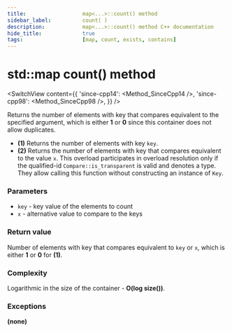 ```yaml
---
title:					map<...>::count() method
sidebar_label:			count( )
description:			map<...>::count() method C++ documentation
hide_title:				true
tags:					[map, count, exists, contains]
---
```



<!----------------- Codes ---------------------->

<!-- count() -->

# std::map count() method

<SwitchView content={{
    'since-cpp14': <Method_SinceCpp14 />,
    'since-cpp98': <Method_SinceCpp98 />,
    }} />

Returns the number of elements with key that compares equivalent to the specified argument, which is either **1** or **0** since this container does not allow duplicates.

- **(1)** Returns the number of elements with key `key`.
- **(2)** Returns the number of elements with key that compares equivalent to the value `x`.
    This overload participates in overload resolution only if the qualified-id `Compare::is_transparent` is valid and denotes a type.
    They allow calling this function without constructing an instance of `Key`.

### Parameters

- `key` - key value of the elements to count
- `x` - alternative value to compare to the keys

### Return value

Number of elements with key that compares equivalent to `key` or `x`, which is either **1** or **0** for **(1)**.

### Complexity

Logarithmic in the size of the container - **O(log size())**.

### Exceptions

**(none)**
